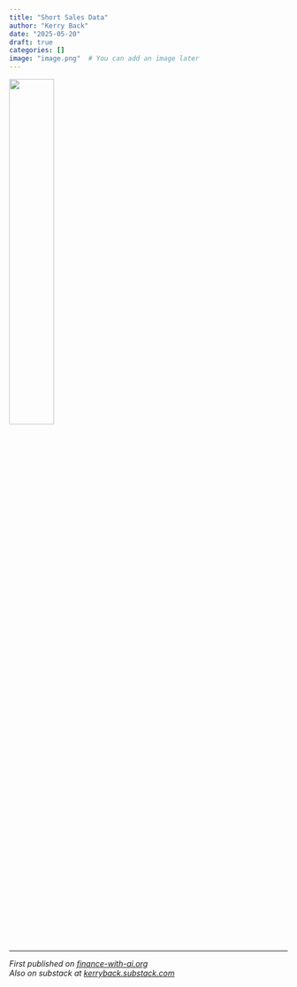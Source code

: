 ```yaml
---
title: "Short Sales Data"
author: "Kerry Back"
date: "2025-05-20"
draft: true
categories: []
image: "image.png"  # You can add an image later
---
```


![](image.png){width=40% fig-align="center"}

---

*First published on [finance-with-ai.org](https://finance-with-ai.org)* <br>
*Also on substack at [kerryback.substack.com](https://kerryback.substack.com)*